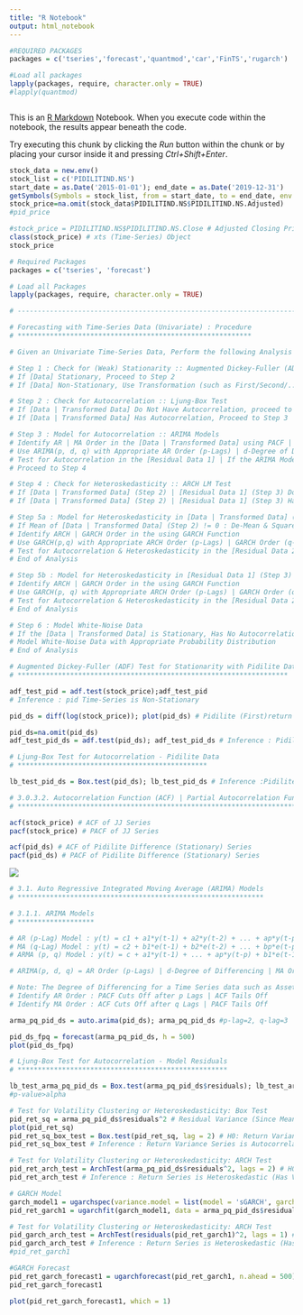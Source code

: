 ---
title: "R Notebook"
output: html_notebook
---

```{r}
#REQUIRED PACKAGES
packages = c('tseries','forecast','quantmod','car','FinTS','rugarch')

#Load all packages
lapply(packages, require, character.only = TRUE)
#lapply(quantmod)



```

This is an [R Markdown](http://rmarkdown.rstudio.com) Notebook. When you execute code within the notebook, the results appear beneath the code.

Try executing this chunk by clicking the *Run* button within the chunk or by placing your cursor inside it and pressing *Ctrl+Shift+Enter*.

```{r}
stock_data = new.env()
stock_list = c('PIDILITIND.NS')
start_date = as.Date('2015-01-01'); end_date = as.Date('2019-12-31')
getSymbols(Symbols = stock_list, from = start_date, to = end_date, env = stock_data)
stock_price=na.omit(stock_data$PIDILITIND.NS$PIDILITIND.NS.Adjusted)
#pid_price

#stock_price = PIDILITIND.NS$PIDILITIND.NS.Close # Adjusted Closing Price
class(stock_price) # xts (Time-Series) Object
stock_price


```

```{r}
# Required Packages
packages = c('tseries', 'forecast') 

# Load all Packages
lapply(packages, require, character.only = TRUE) 
```

```{r}
# ---------------------------------------------------------------------------------------------

# Forecasting with Time-Series Data (Univariate) : Procedure
# **********************************************************

# Given an Univariate Time-Series Data, Perform the following Analysis :

# Step 1 : Check for (Weak) Stationarity :: Augmented Dickey-Fuller (ADF) Test
# If [Data] Stationary, Proceed to Step 2
# If [Data] Non-Stationary, Use Transformation (such as First/Second/... Difference | Log | ...) to Transform the Data and Check for Stationarity (Step 1)

# Step 2 : Check for Autocorrelation :: Ljung-Box Test 
# If [Data | Transformed Data] Do Not Have Autocorrelation, proceed to Step 4
# If [Data | Transformed Data] Has Autocorrelation, Proceed to Step 3

# Step 3 : Model for Autocorrelation :: ARIMA Models
# Identify AR | MA Order in the [Data | Transformed Data] using PACF | ACF Plots
# Use ARIMA(p, d, q) with Appropriate AR Order (p-Lags) | d-Degree of Differencing | MA Order (q-Lags) using PACF | ACF Information to Model the [Data | Transformed Data]
# Test for Autocorrelation in the [Residual Data 1] | If the ARIMA Model is Appropriate : No Autocorrelation in the [Residual Data 1] | If Autocorrelation in [Residual Data 1], Remodel the [Data | Transformed Data]
# Proceed to Step 4

# Step 4 : Check for Heteroskedasticity :: ARCH LM Test
# If [Data | Transformed Data] (Step 2) | [Residual Data 1] (Step 3) Do Not Have Heteroskedasticity, Proceed to Step 6
# If [Data | Transformed Data] (Step 2) | [Residual Data 1] (Step 3) Has Heteroskedasticity, Proceed to Step 5

# Step 5a : Model for Heteroskedasticity in [Data | Transformed Data] (Step 2) :: GARCH Models
# If Mean of [Data | Transformed Data] (Step 2) != 0 : De-Mean & Square the [Data | Transformed Data] | If Mean of [Data | Transformed Data] (Step 2) = 0 : Square the [Data | Transformed Data] 
# Identify ARCH | GARCH Order in the using GARCH Function
# Use GARCH(p,q) with Appropriate ARCH Order (p-Lags) | GARCH Order (q-Lags) to Model the [Data | Transformed Data]
# Test for Autocorrelation & Heteroskedasticity in the [Residual Data 2] | If the GARCH Model is Appropriate : No Autocorrelation & Heteroskedasticity in the [Residual Data 2] | If Autocorrelation & Heteroskedasticity in [Residual Data 2], Remodel the Squared [Data | Transformed Data]
# End of Analysis

# Step 5b : Model for Heteroskedasticity in [Residual Data 1] (Step 3) :: GARCH Models
# Identify ARCH | GARCH Order in the using GARCH Function
# Use GARCH(p, q) with Appropriate ARCH Order (p-Lags) | GARCH Order (q-Lags) with ARIMA(p, d, q) Model (in Step 3) in the Mean Equation to Model the [Residual Data 1] 
# Test for Autocorrelation & Heteroskedasticity in the [Residual Data 2] | If the ARIMA+GARCH Model is Appropriate : No Autocorrelation & Heteroskedasticity in the [Residual Data 2] | If Autocorrelation & Heteroskedasticity in [Residual Data 2], Remodel the [Residual Data 1]
# End of Analysis

# Step 6 : Model White-Noise Data 
# If the [Data | Transformed Data] is Stationary, Has No Autocorrelation & Heteroskedasticity, the [Data | Transformed Data] is White-Noise Data
# Model White-Noise Data with Appropriate Probability Distribution
# End of Analysis

```

```{r}
# Augmented Dickey-Fuller (ADF) Test for Stationarity with Pidilite Data
# *******************************************************************

adf_test_pid = adf.test(stock_price);adf_test_pid
# Inference : pid Time-Series is Non-Stationary

```

```{r}
pid_ds = diff(log(stock_price)); plot(pid_ds) # Pidilite (First)return Difference Time-Series
```

```{r}
pid_ds=na.omit(pid_ds)
adf_test_pid_ds = adf.test(pid_ds); adf_test_pid_ds # Inference : Pidilite Difference Time-Series is Stationary

```

```{r}
# Ljung-Box Test for Autocorrelation - Pidilite Data
# ***********************************************

lb_test_pid_ds = Box.test(pid_ds); lb_test_pid_ds # Inference :Pidilite Difference (Stationary) Time-Series is Autocorrelated as NULL is rejected and p-value<0.0151 | NULL: No Auto correlation | Alternate: Auto Correlation
```

```{r}
# 3.0.3.2. Autocorrelation Function (ACF) | Partial Autocorrelation Function (PACF)
# *****************************************************************************

acf(stock_price) # ACF of JJ Series
pacf(stock_price) # PACF of JJ Series

acf(pid_ds) # ACF of Pidilite Difference (Stationary) Series
pacf(pid_ds) # PACF of Pidilite Difference (Stationary) Series
```

![](images/Screenshot 2024-03-03 205030.png)

```{r}
# 3.1. Auto Regressive Integrated Moving Average (ARIMA) Models
# *************************************************************

# 3.1.1. ARIMA Models
# *******************

# AR (p-Lag) Model : y(t) = c1 + a1*y(t-1) + a2*y(t-2) + ... + ap*y(t-p) + e(t) where e = error == White Noise | AR-1 Model : y(t) = c + a1*y(t-1) + e(t)
# MA (q-Lag) Model : y(t) = c2 + b1*e(t-1) + b2*e(t-2) + ... + bp*e(t-p) where e = Error == White Noise | MA-1 Model : y(t) = d + b1*e(t-1)
# ARMA (p, q) Model : y(t) = c + a1*y(t-1) + ... + ap*y(t-p) + b1*e(t-1) + ... + bp*e(t-p) + e(t) | ARMA (1, 1) Model : y(t) = c + a1*y(t-1) + b1*e(t-1) + e(t)

# ARIMA(p, d, q) = AR Order (p-Lags) | d-Degree of Differencing | MA Order (q-Lags)

# Note: The Degree of Differencing for a Time Series data such as Asset Returns is d=0. For a Time Series data such as Asset Prices the Degree of Differencing is usually d=1.
# Identify AR Order : PACF Cuts Off after p Lags | ACF Tails Off
# Identify MA Order : ACF Cuts Off after q Lags | PACF Tails Off
```

```{r}
arma_pq_pid_ds = auto.arima(pid_ds); arma_pq_pid_ds #p-lag=2, q-lag=3
```

```{r}
pid_ds_fpq = forecast(arma_pq_pid_ds, h = 500)
plot(pid_ds_fpq)
```

```{r}
# Ljung-Box Test for Autocorrelation - Model Residuals
# ****************************************************

lb_test_arma_pq_pid_ds = Box.test(arma_pq_pid_ds$residuals); lb_test_arma_pq_pid_ds
#p-value>alpha
```

```{r}

# Test for Volatility Clustering or Heteroskedasticity: Box Test 
pid_ret_sq = arma_pq_pid_ds$residuals^2 # Residual Variance (Since Mean Returns is approx. 0)
plot(pid_ret_sq)
pid_ret_sq_box_test = Box.test(pid_ret_sq, lag = 2) # H0: Return Variance Series is Not Serially Correlated
pid_ret_sq_box_test # Inference : Return Variance Series is Autocorrelated (Has Volatility Clustering)
```

```{r}
# Test for Volatility Clustering or Heteroskedasticity: ARCH Test
pid_ret_arch_test = ArchTest(arma_pq_pid_ds$residuals^2, lags = 2) # H0: No ARCH Effects
pid_ret_arch_test # Inference : Return Series is Heteroskedastic (Has Volatility Clustering)
```

```{r}
# GARCH Model
garch_model1 = ugarchspec(variance.model = list(model = 'sGARCH', garchOrder = c(1,1)), mean.model = list(armaOrder = c(2,3), include.mean = TRUE))
pid_ret_garch1 = ugarchfit(garch_model1, data = arma_pq_pid_ds$residuals^2); pid_ret_garch1

```

```{r}
# Test for Volatility Clustering or Heteroskedasticity: ARCH Test
pid_garch_arch_test = ArchTest(residuals(pid_ret_garch1)^2, lags = 1) # H0: No ARCH Effects
pid_garch_arch_test # Inference : Return Series is Heteroskedastic (Has Volatility Clustering)
#pid_ret_garch1
```

```{r}
#GARCH Forecast
pid_ret_garch_forecast1 = ugarchforecast(pid_ret_garch1, n.ahead = 500); 
pid_ret_garch_forecast1
```

```{r}
plot(pid_ret_garch_forecast1, which = 1)
```
